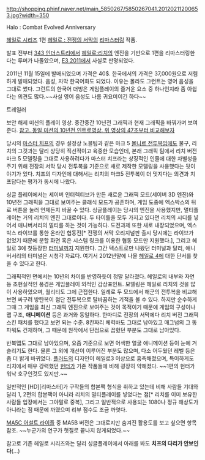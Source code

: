 http://shopping.phinf.naver.net/main_5850267/5850267041.20120211200653.jpg?width=350

Halo : Combat Evolved Anniversary


[[헤일로 시리즈]] 1편 [[헤일로 : 전쟁의 서막]]의 [[리마스터]]링 작품. 

발표 전부터 [[343 인더스트리]]에서 [[헤일로:리치]]의 엔진을 기반으로 1편을 리마스터링한다는 루머가 나돌았으며, [[E3 2011]]에서 사실로 판명되었다. 

2011년 11월 15일에 발매되었으며 가격은 40$. 한국에서의 가격은 37,000원으로 저렴하게 발매되었다. 음성, 자막 한국어화도 되었다. 이유는 몰라도 그런트는 영어 음성을 그대로 썼다. 그런트의 한국어 더빙은 게임플레이의 즐거운 요소 중 하나인지라 좀 아쉽다는 의견도 많다.~~사실 영어 음성도 나름 귀요미이긴 하다~~

{{{#!html
<iframe width="560" height="345" src="http://www.youtube.com/embed/aXW5TaJTXLo" frameborder="0" allowfullscreen></iframe>}}}
트레일러

{{{#!html
<object width="560" height="315"><param name="movie" value="http://www.youtube.com/v/f1PkUrEggu4?version=3&amp;hl=ko_KR"></param><param name="allowFullScreen" value="true"></param><param name="allowscriptaccess" value="always"></param><embed src="http://www.youtube.com/v/f1PkUrEggu4?version=3&amp;hl=ko_KR" type="application/x-shockwave-flash" width="560" height="315" allowscriptaccess="always" allowfullscreen="true"></embed></object>
}}}
보안 해제 미션의 플레이 영상. 중간중간 10년전 그래픽과 현재 그래픽을 바꿔가며 보여준다. [http://www.youtube.com/watch?v=McF5osgHxC8&feature=related 참고. 동일 미션의 10년전 인트로영상. 위 영상의 47초부터 비교해보자]

당시의 [[마스터 치프]]의 경우 설정상 노블팀과 같은 마크 5 [[묠니르 전투복]]임에도 불구, 리치의 그것과는 달리 상당히 직선적이고 육중한 모습인데, 본래 그래픽 팀에서 리치 버전 마크 5 모델링을 그대로 사용하려다가 마스터 치프라는 상징적인 인물에 대한 차별성을 주기 위해 전장의 서막 당시 전투복을 기준으로 새로 제작한 모델링을 사용했다는 뒷이야기가 있다. 치프의 디자인에 대해서는 리치의 마크5 전투복이 더 멋지다는 의견과 치프답다는 평가가 동시에 나왔다.

싱글 플레이에서는 세이버 인터렉티브가 만든 새로운 그래픽 모드(세이버 3D 엔진)와 10년전 그래픽을 그대로 보여주는 클래식 모드가 공존하며, 게임 도중에 엑스박스의 뒤로 버튼을 눌러 언제든지 바꿀 수 있다. 싱글플레이는 당시의 엔진을 사용했지만, 멀티플레이는 거의 리치의 엔진 그대로이다. 두 타이틀을 모두 가지고 있다면 리치의 시디를 넣어서 애니버서리의 멀티를 하는 것이 가능하다. 도전과제 또한 새로 내장되었으며, 엑스박스 라이브를 통한 온라인 협동전[* 전쟁의 서막 오리지널판 출시 당시에는 라이브가 없었기 때문에 분할 화면 혹은 시스템 링크를 이용한 협동 모드만 지원했다.], 그리고 헤일로 3에 첫등장한 [[터미널]]까지 지원한다. 그간 텍스트로만 나왔던 터미널과 달리, 애니버서리의 터미널은 시청각 자료다. 여기서 2012년말에 나올 [[헤일로 4]]에 대한 단서를 찾을 수 있다고 한다.

그래픽적인 면에서는 10년의 차이를 반영하듯이 정말 달라졌다. 헤일로의 내부와 자연 등 초현실적인 풍경은 게임플레이 외적인 감상포인트. 모델링은 헤일로 리치의 것을 많이 사용하였으며, 퀄리티도 그에 근접한다. 일례로 두 모드에서 해군의 전투복을 비교해보면 싸구려 방탄복이 첨단 전투복으로 탈바꿈하는 기적을 볼 수 있다. 하지만 순수하게 그때 그 게임을 최신 그래픽 엔진으로 보여주는 것이 목적이기 때문에 게임의 구성이나 맵 구조, '''애니메이션''' 등은 과거와 동일하다. 한마디로 전장의 서막에다 리치 버전 그래픽 스킨 패치를 했다고 보면 되는 수준. 8칸짜리 체력바도 그대로 남아있고 매그넘의 그 똥파워도 건재하며, 그 때문에 원작에서 단점으로 꼽혔던 부분도 그대로 남아있다. 

반복맵도 그대로 남아있으며, 요즘 기준으로 보면 어색한 얼굴 애니메이션 등이 눈에 거슬리기도 한다. 물론 그 외에 개선이 이루어진 부분도 많으며, 다소 어두웠던 레벨 등은 좀 더 밝게 바뀌었다. [[플러드]]의 디자인이 헤일로3 이상으로 흉측해졌으며, 특이하게도 리치에서 매우 강력했던 [[헌터]]가 기존 작품들에 비해 굉장히 약해졌다. ~~1편의 헌터가 워낙 호구인것도 있지만.~~

일반적인 [HD][리마스터]가 구작들의 합본팩 형식을 취하고 있는데 비해 사람들 기대와 달리 1, 2편의 합본팩이 아니라 리치의 멀티플레이를 넣었다는 점[* 리치를 이미 보유한 사람들 입장에서는 그야말로 중복], 그리고 일반적으로 사용되는 1080나 정규 해상도가 아니라는 점 때문에 까였으며 리뷰 점수도 조금 까엿다.

[[MA5C 어설트 라이플]] 중 MA5B 버전은 그대로지만 숨겨진 활용도를 보고 싶으면 항목참조. ~~누군가의 연구가 헛질로 끝나지 않게되었다.~~

참고로 기존 헤일로 시리즈와는 달리 싱글플레이에서 아래를 봐도 '''치프의 다리가 안보인다'''(…)

